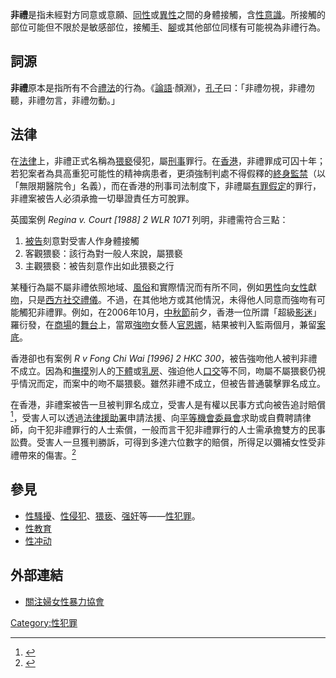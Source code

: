 {{Refimprove |time=2009-03-11T05:22:15+00:00 }}
'''非禮'''是指未經對方同意或意願、[[同性|同性]]或[[異性|異性]]之間的身體接觸，含[[性暗示|性意識]]。所接觸的部位可能但不限於是敏感部位，接觸[[手|手]]、[[腳|腳]]或其他部位同樣有可能視為非禮行為。

== 詞源 ==
'''非禮'''原本是指所有不合[[禮法|禮法]]的行為。《[[論語|論語]]·顏淵》，[[孔子|孔子]]曰：「非禮勿視，非禮勿聽，非禮勿言，非禮勿動。」

== 法律 ==

在[[法律|法律]]上，非禮正式名稱為[[猥褻|猥褻]]侵犯，屬[[刑事|刑事]]罪行。在[[香港|香港]]，非禮罪成可囚十年；若犯案者為具高重犯可能性的精神病患者，更須強制判處不得假釋的[[終身監禁|終身監禁]]（以「無限期醫院令」名義），而在香港的刑事司法制度下，非禮屬[[有罪假定|有罪假定]]的罪行，非禮案被告人必須承擔一切舉證責任方可脫罪。

英國案例 ''Regina v. Court [1988] 2 WLR 1071'' 列明，非禮需符合三點：

#[[被告|被告]]刻意對受害人作身體接觸
#客觀猥褻：該行為對一般人來說，屬猥褻 
#主觀猥褻：被告刻意作出如此猥褻之行

某種行為屬不屬非禮依照地域、[[風俗|風俗]]和實際情況而有所不同，例如[[男性|男性]]向[[女性|女性]]獻[[吻|吻]]，只是[[西方|西方]][[社交|社交]][[禮儀|禮儀]]。不過，在其他地方或其他情況，未得他人同意而強吻有可能觸犯非禮罪。例如，在2006年10月，[[中秋節|中秋節]]前夕，香港一位所謂「超級[[影迷|影迷]]」羅衍發，在[[商場|商場]]的[[舞台|舞台]]上，當眾[[強吻|強吻]]女藝人[[官恩娜|官恩娜]]，結果被判入監兩個月，兼留[[案底|案底]]。

香港卻也有案例 ''R v Fong Chi Wai [1996] 2 HKC 300''，被告強吻他人被判非禮不成立。因為和[[撫摸|撫摸]]別人的[[生殖器|下體]]或[[乳房|乳房]]、強迫他人[[口交|口交]]等不同，吻屬不屬猥褻仍視乎情況而定，而案中的吻不屬猥褻。雖然非禮不成立，但被告普通襲擊罪名成立。

在香港，非禮案被告一旦被判罪名成立，受害人是有權以民事方式向被告追討賠償<ref>{{cite news |author1=[[平等機會委員會|平等機會委員會]]主席[[陳章明|陳章明]] |title=非禮性侵亦是性騷擾 |url=https://www.am730.com.hk/column/%E6%96%B0%E8%81%9E/%E9%9D%9E%E7%A6%AE%E6%80%A7%E4%BE%B5%E4%BA%A6%E6%98%AF%E6%80%A7%E9%A8%B7%E6%93%BE-96271 |accessdate=2021-11-05 |work=[[AM730|AM730]] |date=2017-09-20}}</ref>，受害人可以透過[[法律援助署|法律援助署]]申請法援、向[[平等機會委員會|平等機會委員會]]求助或自費聘請律師，向干犯非禮罪行的人士索償，一般而言干犯非禮罪行的人士需承擔雙方的民事訟費。受害人一旦獲判勝訴，可得到多達六位數字的賠償，所得足以彌補女性受非禮帶來的傷害。<ref>{{cite web |title=菲傭遭非禮民事告歧視　僱主賠21萬兼道歉 |url=https://hk.on.cc/hk/bkn/cnt/news/20170413/bkn-20170413174503643-0413_00822_001.html |publisher=東網}}</ref>

==參見==
*[[性騷擾|性騷擾]]、[[性侵犯|性侵犯]]、[[猥亵|猥亵]]、[[强奸|强奸]]等——[[性犯罪|性犯罪]]。
*[[性教育|性教育]]
*[[性冲动|性冲动]]

==外部連結==
*[https://web.archive.org/web/20070814115638/http://www.rapecrisiscentre.org.hk/know.html 關注婦女性暴力協會]


[[Category:性犯罪|Category:性犯罪]]